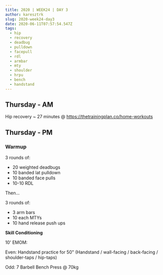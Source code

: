 ```yaml
---
title: 2020 | WEEK24 | DAY 3
author: karesztrk
slug: 2020-week24-day3
date: 2020-06-11T07:57:54.547Z
tags:
  - hip
  - recovery
  - deadbug
  - pulldown
  - facepull
  - rdl
  - armbar
  - mty
  - shoulder
  - hrpu
  - bench
  - handstand
---
```


## Thursday - AM

Hip recovery ~ 27 minutes @ <https://thetrainingplan.co/home-workouts>

## Thursday - PM

### Warmup

3 rounds of:

- 20 weighted deadbugs
- 10 banded lat pulldown
- 10 banded face pulls
- 10-10 RDL

Then...

3 rounds of:

- 3 arm bars
- 10 each MTYs
- 10 hand release push ups

**Skill Conditioning**

10' EMOM:

Even: Handstand practice for 50" (Handstand / wall-facing / back-facing / shoulder-taps / hip-taps)

Odd: 7 Barbell Bench Press @ 70kg
